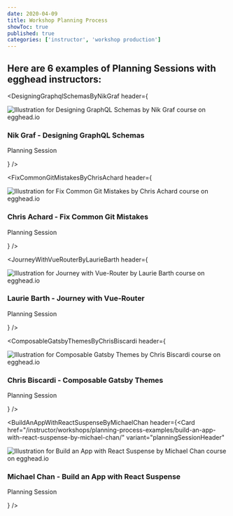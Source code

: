 ```yaml
---
date: 2020-04-09
title: Workshop Planning Process
showToc: true
published: true
categories: ['instructor', 'workshop production']
---
```



## Here are 6 examples of Planning Sessions with egghead instructors:

<DesigningGraphqlSchemasByNikGraf header={
  <Card href="/instructor/workshops/planning-process-examples/designing-graphql-schemas-by-nik-graf/" variant="planningSessionHeader">

<Image
  src="https://d2eip9sf3oo6c2.cloudfront.net/series/square_covers/000/000/405/full/DesignGraphQLSchemas.png"
  alt="Illustration for Designing GraphQL Schemas by Nik Graf course on egghead.io"
/>

<div>

### Nik Graf - Designing GraphQL Schemas

Planning Session

</div>
</Card>
} />


<FixCommonGitMistakesByChrisAchard header={<Card href="/instructor/workshops/planning-process-examples/fix-common-git-mistakes-by-chris-achard/" variant="planningSessionHeader">

<Image 
  src="https://d2eip9sf3oo6c2.cloudfront.net/series/square_covers/000/000/401/full/GitMistakes_1000.png"
  alt="Illustration for Fix Common Git Mistakes by Chris Achard course on egghead.io"
/>

<div>

### Chris Achard - Fix Common Git Mistakes

Planning Session

</div>

</Card>} />

<JourneyWithVueRouterByLaurieBarth header={<Card href="/instructor/workshops/planning-process-examples/journey-with-vue-router-by-laurie-barth/" variant="planningSessionHeader">

<Image
  src="https://d2eip9sf3oo6c2.cloudfront.net/series/square_covers/000/000/354/full/VueRouter.png"
  alt="Illustration for Journey with Vue-Router by Laurie Barth course on egghead.io"
/>

<div>

### Laurie Barth - Journey with Vue-Router

Planning Session

</div>
</Card>} />

<ComposableGatsbyThemesByChrisBiscardi header={<Card href="/instructor/workshops/planning-process-examples/composable-gatsby-themes-by-chris-biscardi/" variant="planningSessionHeader">

<Image
  src="https://d2eip9sf3oo6c2.cloudfront.net/series/square_covers/000/000/355/full/GatsbyThemes.png"
  alt="Illustration for Composable Gatsby Themes by Chris Biscardi course on egghead.io"
/>

<div>

### Chris Biscardi - Composable Gatsby Themes

Planning Session

</div>
</Card>} />

<BuildAnAppWithReactSuspenseByMichaelChan header={<Card href="/instructor/workshops/planning-process-examples/build-an-app-with-react-suspense-by-michael-chan/" variant="planningSessionHeader" 
>

<Image
  src="https://d2eip9sf3oo6c2.cloudfront.net/series/square_covers/000/000/399/full/React_Suspense_Final.png"
  alt="Illustration for Build an App with React Suspense by Michael Chan course on egghead.io"
/>

<div>

### Michael Chan - Build an App with React Suspense

Planning Session

</div>
</Card>} />

